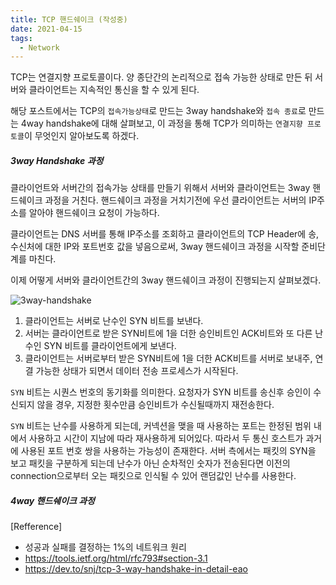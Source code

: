 ```yaml
---
title: TCP 핸드쉐이크 (작성중)
date: 2021-04-15
tags:
  - Network
---  
```


TCP는 연결지향 프로토콜이다. 양 종단간의 논리적으로 접속 가능한 상태로 만든 뒤 서버와 클라이언트는
지속적인 통신을 할 수 있게 된다. 

해당 포스트에서는 TCP의 `접속가능상태`로 만드는 3way handshake와 `접속 종료`로 만드는 4way handshake에 대해
살펴보고, 이 과정을 통해 TCP가 의미하는 `연결지향 프로토콜`이 무엇인지 알아보도록 하겠다. 

##### 3way Handshake 과정

클라이언트와 서버간의 접속가능 상태를 만들기 위해서 서버와 클라이언트는 3way 핸드쉐이크 과정을 거친다. 핸드쉐이크 과정을 
거치기전에 우선 클라이언트는 서버의 IP주소를 알아야 핸드쉐이크 요청이 가능하다.  

클라이언트는 DNS 서버를 통해 IP주소를 조회하고 클라이언트의 TCP Header에 송,수신처에 대한 IP와 포트번호 값을 넣음으로써, 
3way 핸드쉐이크 과정을 시작할 준비단계를 마친다.  

이제 어떻게 서버와 클라이언트간의 3way 핸드쉐이크 과정이 진행되는지 살펴보겠다. 

![3way-handshake](../network-handshake/3way-handshake.png)

1) 클라이언트는 서버로 난수인 SYN 비트를 보낸다.  
2) 서버는 클라이언트로 받은 SYN비트에 1을 더한 승인비트인 ACK비트와 또 다른 난수인 SYN 비트를 클라이언트에게 보낸다.    
3) 클라이언트는 서버로부터 받은 SYN비트에 1을 더한 ACK비트를 서버로 보내주, 연결 가능한 상태가 되면서 데이터 전송 프로세스가 시작된다.

`SYN` 비트는 시퀀스 번호의 동기화를 의미한다. 요청자가 SYN 비트를 송신후 승인이 수신되지 않을 경우, 지정한 횟수만큼 
승인비트가 수신될때까지 재전송한다. 

`SYN` 비트는 난수를 사용하게 되는데, 커넥션을 맺을 때 사용하는 포트는 한정된 범위 내에서 사용하고 시간이 지남에 따라 재사용하게 되어있다.
따라서 두 통신 호스트가 과거에 사용된 포트 번호 쌍을 사용하는 가능성이 존재한다. 
서버 측에서는 패킷의 SYN을 보고 패킷을 구분하게 되는데 난수가 아닌 순차적인 숫자가 전송된다면 이전의 
connection으로부터 오는 패킷으로 인식될 수 있어 랜덤값인 난수를 사용한다.

##### 4way 핸드쉐이크 과정

[Refference]
- 성공과 실패를 결정하는 1%의 네트워크 원리
- https://tools.ietf.org/html/rfc793#section-3.1
- https://dev.to/snj/tcp-3-way-handshake-in-detail-eao

